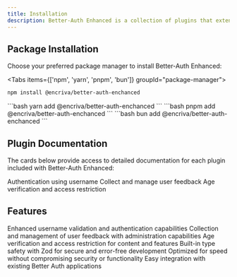 ```yaml
---
title: Installation
description: Better-Auth Enhanced is a collection of plugins that extend the functionality of Better Auth. Follow the steps below to install and start using these plugins in your project.
---
```



## Package Installation
<p>Choose your preferred package manager to install Better-Auth Enhanced:</p>

<Tabs items={['npm', 'yarn', 'pnpm', 'bun']} groupId="package-manager">
  <Tab value="npm">
  ```bash
  npm install @encriva/better-auth-enchanced
  ```
  </Tab>
  <Tab value="yarn">
  ```bash
  yarn add @encriva/better-auth-enchanced
  ```
  </Tab>
  <Tab value="pnpm">
  ```bash
  pnpm add @encriva/better-auth-enchanced
  ```
  </Tab>
  <Tab value="bun">
	```bash
	bun add @encriva/better-auth-enchanced
	```
  </Tab>
</Tabs>

## Plugin Documentation

The cards below provide access to detailed documentation for each plugin included with Better-Auth Enhanced:

<Cards>
  <Card title="Username Plugin" href="/docs/packages/better-auth-enchanced/username">
    Authentication using username
  </Card>
  <Card title="Feedback Plugin" href="/docs/packages/better-auth-enchanced/feedback">
    Collect and manage user feedback
  </Card>
  <Card title="Age Restriction Plugin" href="/docs/packages/better-auth-enchanced/age-restriction">
    Age verification and access restriction
  </Card>
</Cards>

## Features

<Cards>
  <Card title="Advanced Authentication" icon="🔒">
    Enhanced username validation and authentication capabilities
  </Card>
  <Card title="User Feedback" icon="📝">
    Collection and management of user feedback with administration capabilities
  </Card>
  <Card title="Age Verification" icon="🔞">
    Age verification and access restriction for content and features
  </Card>
  <Card title="Type Safety" icon="🛡">
    Built-in type safety with Zod for secure and error-free development
  </Card>
  <Card title="Performance" icon="⚡">
    Optimized for speed without compromising security or functionality
  </Card>
  <Card title="Seamless Integration" icon="🔌">
    Easy integration with existing Better Auth applications
  </Card>
</Cards>